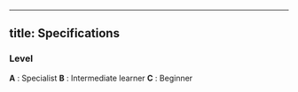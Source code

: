 ----
title: Specifications
----

### Level

**A** : Specialist
**B** : Intermediate learner
**C** : Beginner
